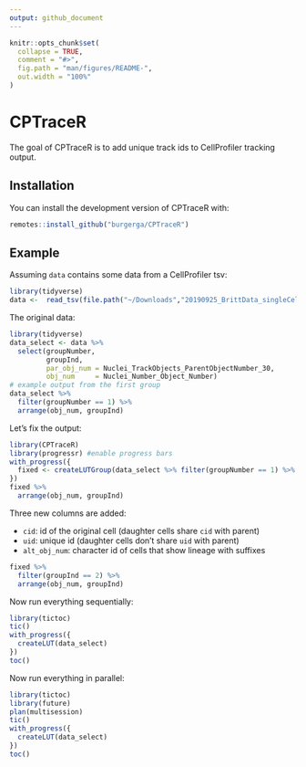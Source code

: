 ```yaml
---
output: github_document
---
```


<!-- README.md is generated from README.Rmd. Please edit that file -->

```r
knitr::opts_chunk$set(
  collapse = TRUE,
  comment = "#>",
  fig.path = "man/figures/README-",
  out.width = "100%"
)
```

# CPTraceR

<!-- badges: start -->
<!-- badges: end -->

The goal of CPTraceR is to add unique track ids to CellProfiler tracking output.

## Installation

You can install the development version of CPTraceR with:

``` r
remotes::install_github("burgerga/CPTraceR")
```

## Example

Assuming `data` contains some data from a CellProfiler tsv:

```r
library(tidyverse)
data <-  read_tsv(file.path("~/Downloads","20190925_BrittData_singleCell_1hrDelay_withoutT01.txt"))
```

The original data:

```r
library(tidyverse)
data_select <- data %>%
  select(groupNumber, 
         groupInd, 
         par_obj_num = Nuclei_TrackObjects_ParentObjectNumber_30, 
         obj_num     = Nuclei_Number_Object_Number)
# example output from the first group
data_select %>% 
  filter(groupNumber == 1) %>%
  arrange(obj_num, groupInd)
```

Let's fix the output:

```r
library(CPTraceR)
library(progressr) #enable progress bars
with_progress({
  fixed <- createLUTGroup(data_select %>% filter(groupNumber == 1) %>% select(-groupNumber)) 
})
fixed %>% 
  arrange(obj_num, groupInd)
```

Three new columns are added:

* `cid`: id of the original cell (daughter cells share `cid` with parent)
* `uid`: unique id (daughter cells don't share `uid` with parent)
* `alt_obj_num`: character id of cells that show lineage with suffixes

```r
fixed %>% 
  filter(groupInd == 2) %>%
  arrange(obj_num, groupInd)
```

Now run everything sequentially:

```r
library(tictoc)
tic()
with_progress({
  createLUT(data_select) 
})
toc()
```

Now run everything in parallel:

```r
library(tictoc)
library(future)
plan(multisession)
tic()
with_progress({
  createLUT(data_select) 
})
toc()
```
